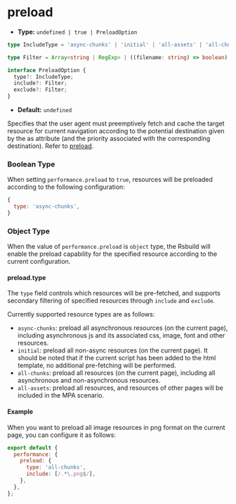# preload

- **Type:** `undefined | true | PreloadOption`

```ts
type IncludeType = 'async-chunks' | 'initial' | 'all-assets' | 'all-chunks';

type Filter = Array<string | RegExp> | ((filename: string) => boolean);

interface PreloadOption {
  type?: IncludeType;
  include?: Filter;
  exclude?: Filter;
}
```

- **Default:** `undefined`

Specifies that the user agent must preemptively fetch and cache the target resource for current navigation according to the potential destination given by the as attribute (and the priority associated with the corresponding destination). Refer to [preload](https://developer.mozilla.org/en-US/docs/Web/HTML/Attributes/rel/preload).

### Boolean Type

When setting `performance.preload` to `true`, resources will be preloaded according to the following configuration:

```js
{
  type: 'async-chunks',
}
```

### Object Type

When the value of `performance.preload` is `object` type, the Rsbuild will enable the preload capability for the specified resource according to the current configuration.

#### preload.type

The `type` field controls which resources will be pre-fetched, and supports secondary filtering of specified resources through `include` and `exclude`.

Currently supported resource types are as follows:

- `async-chunks`: preload all asynchronous resources (on the current page), including asynchronous js and its associated css, image, font and other resources.
- `initial`: preload all non-async resources (on the current page). It should be noted that if the current script has been added to the html template, no additional pre-fetching will be performed.
- `all-chunks`: preload all resources (on the current page), including all asynchronous and non-asynchronous resources.
- `all-assets`: preload all resources, and resources of other pages will be included in the MPA scenario.

#### Example

When you want to preload all image resources in png format on the current page, you can configure it as follows:

```js
export default {
  performance: {
    preload: {
      type: 'all-chunks',
      include: [/.*\.png$/],
    },
  },
};
```
